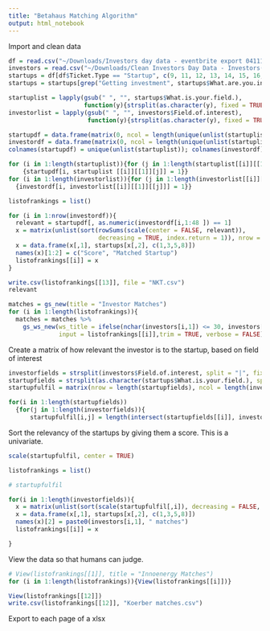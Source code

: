 ```yaml
---
title: "Betahaus Matching Algorithm"
output: html_notebook
---
```


Import and clean data

```r
df = read.csv("~/Downloads/Investors day data - eventbrite export 041118 .csv", stringsAsFactors = FALSE)
investors = read.csv("~/Downloads/Clean Investors Day Data - Investors(3).csv", stringsAsFactors = FALSE)
startups = df[df$Ticket.Type == "Startup", c(9, 11, 12, 13, 14, 15, 16, 17, 18)]
startups = startups[grep("Getting investment", startups$What.are.you.interested.in.), ]
```



```r
startuplist = lapply(gsub(" ", "", startups$What.is.your.field.),
                     function(y){strsplit(as.character(y), fixed = TRUE, "|")})
investorlist = lapply(gsub(" ", "", investors$Field.of.interest),
                      function(y){strsplit(as.character(y), fixed = TRUE, "|")})

startupdf = data.frame(matrix(0, ncol = length(unique(unlist(startuplist))), nrow = nrow(startups)))
investordf = data.frame(matrix(0, ncol = length(unique(unlist(startuplist))), nrow = nrow(investors)))
colnames(startupdf) = unique(unlist(startuplist)); colnames(investordf) = unique(unlist(startuplist))

for (i in 1:length(startuplist)){for (j in 1:length(startuplist[[i]][[1]]))
    {startupdf[i, startuplist [[i]][[1]][j]] = 1}}
for (i in 1:length(investorlist)){for (j in 1:length(investorlist[[i]][[1]]))
  {investordf[i, investorlist[[i]][[1]][[j]]] = 1}}
```



```r
listofrankings = list()

for (i in 1:nrow(investordf)){
  relevant = startupdf[, as.numeric(investordf[i,1:48 ]) == 1]
  x = matrix(unlist(sort(rowSums(scale(center = FALSE, relevant)), 
                         decreasing = TRUE, index.return = 1)), nrow = nrow(startups))
  x = data.frame(x[,1], startups[x[,2], c(1,3,5,8)])
  names(x)[1:2] = c("Score", "Matched Startup")
  listofrankings[[i]] = x
}

write.csv(listofrankings[[13]], file = "NKT.csv")
relevant
```


```r
matches = gs_new(title = "Investor Matches")
for (i in 1:length(listofrankings)){
  matches = matches %>% 
    gs_ws_new(ws_title = ifelse(nchar(investors[i,1]) <= 30, investors[i,1], substr(investors[i,1], 1, 30)), 
              input = listofrankings[[i]],trim = TRUE, verbose = FALSE)}
```












Create a matrix of how relevant the investor is to the startup, based on field of interest

```r
investorfields = strsplit(investors$Field.of.interest, split = "|", fixed = TRUE)
startupfields = strsplit(as.character(startups$What.is.your.field.), split = "|", fixed = TRUE)
startupfulfil = matrix(nrow = length(startupfields), ncol = length(investorfields))

for(i in 1:length(startupfields))
  {for(j in 1:length(investorfields)){
      startupfulfil[i,j] = length(intersect(startupfields[[i]], investorfields[[j]]))/length(startupfields[[i]])}}
```

Sort the relevancy of the startups by giving them a score. This is a univariate.

```r
scale(startupfulfil, center = TRUE)

listofrankings = list()

# startupfulfil

for(i in 1:length(investorfields)){
  x = matrix(unlist(sort(scale(startupfulfil[,i]), decreasing = FALSE, index.return = 1)), nrow = nrow(startups))
  x = data.frame(x[,1], startups[x[,2], c(1,3,5,8)])
  names(x)[2] = paste0(investors[i,1], " matches")
  listofrankings[[i]] = x

}
```

View the data so that humans can judge.
```r
# View(listofrankings[[1]], title = "Innoenergy Matches")
for (i in 1:length(listofrankings)){View(listofrankings[[i]])}

View(listofrankings[[12]])
write.csv(listofrankings[[12]], "Koerber matches.csv")
```
Export to each page of a xlsx
```r

```

